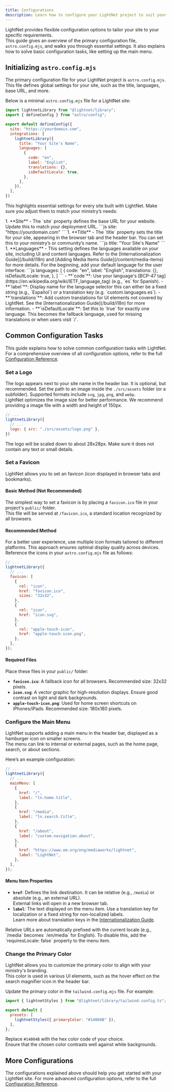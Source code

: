 ```yaml
---
title: Configurations
description: Learn how to configure your LightNet project to suit your needs.
---
```



LightNet provides flexible configuration options to tailor your site to your specific requirements.  
This guide gives an overview of the primary configuration file, `astro.config.mjs`, and walks you through essential settings. It also explains how to solve basic configuration tasks, like setting up the main menu.

## Initializing `astro.config.mjs`

The primary configuration file for your LightNet project is `astro.config.mjs`. This file defines global settings for your site, such as the title, languages, base URL, and more.

Below is a minimal `astro.config.mjs` file for a LightNet site:

```js title="astro.config.mjs"
import lightnetLibrary from "@lightnet/library";
import { defineConfig } from "astro/config";

export default defineConfig({
  site: "https://yourdomain.com", 
  integrations: [
    lightnetLibrary({
      title: "Your Site's Name", 
      languages: [
        {
          code: "en",
          label: "English",
          translations: {},
          isDefaultLocale: true,
        },
      ],
    }),
  ],
})
```


This highlights essential settings for every site built with LightNet. Make sure you adjust them to match your ministry’s needs:

<Steps>
1. **Site** - 
  The `site` property defines the base URL for your website. Update this to match your deployment URL.
   ```js
   site: "https://yourdomain.com"
   ```
1. **Title** - 
  The `title` property sets the title for your site, appearing in the browser tab and the header bar. You can set this to your ministry’s or community’s name.
   ```js
   title: "Your Site's Name"
   ```
1. **Languages** - 
  This setting defines the languages available on your site, including UI and content languages. Refer to the [Internationalization Guide](/build/i18n) and [Adding Media Items Guide](/content/media-items) for more details.  
  For the beginning, add your default language for the user interface:
   ```js
   languages: [
      {
        code: "en",
        label: "English",
        translations: {},
        isDefaultLocale: true,
      },
    ]
    ```
    - **`code`**: Use your language's [BCP-47 tag](https://en.wikipedia.org/wiki/IETF_language_tag) (e.g., `es` for Spanish).
    - **`label`**: Display name for the language selector this can either be a fixed string (e.g., `Español`) or a translation key (e.g. `custom.languages.es`).
    - **`translations`**: Add custom translations for UI elements not covered by LightNet.  
      See the [Internationalization Guide](/build/i18n) for more information.
    - **`isDefaultLocale`**: Set this to `true` for exactly one language. This becomes the fallback language, used for missing translations or when users visit `/`.
</Steps>

## Common Configuration Tasks

This guide explains how to solve common configuration tasks with LightNet.  
For a comprehensive overview of all configuration options, refer to the full [Configuration Reference](/reference/configuration).

### Set a Logo

The logo appears next to your site name in the header bar. It is optional, but recommended.
Set the path to an image inside the `./src/assets` folder (or a subfolder). Supported formats include `svg`, `jpg`, `png`, and `webp`.  
LightNet optimizes the image size for better performance. We recommend providing a image file with a width and height of 150px.

```js title="astro.config.mjs" ins={4}
// ...
lightnetLibrary({
  // ...
  logo: { src: "./src/assets/logo.png" },
})
```
<Aside>
The logo will be scaled down to about 28x28px. Make sure it does not contain any text or small details.
</Aside>



### Set a Favicon

LightNet allows you to set an favicon (icon displayed in browser tabs and bookmarks).

#### Basic Method (Not Recommended)

The simplest way to set a favicon is by placing a `favicon.ico` file in your project's `public/` folder.  
This file will be served at `/favicon.ico`, a standard location recognized by all browsers.

#### Recommended Method

For a better user experience, use multiple icon formats tailored to different platforms. This approach ensures optimal display quality across devices. Reference the icons in your `astro.config.mjs` file as follows:

```js title="astro.config.mjs" ins={4-18}
// ...
lightnetLibrary({
  // ...
  favicon: [
    {
      rel: "icon",
      href: "favicon.ico",
      sizes: "32x32",
    },
    {
      rel: "icon",
      href: "icon.svg",
    },
    {
      rel: "apple-touch-icon",
      href: "apple-touch-icon.png",
    },
  ],
});
```

#### Required Files

Place these files in your `public/` folder:

- **`favicon.ico`**: A fallback icon for all browsers. Recommended size: 32x32 pixels.
- **`icon.svg`**: A vector graphic for high-resolution displays. Ensure good contrast on light and dark backgrounds.
- **`apple-touch-icon.png`**: Used for home screen shortcuts on iPhones/iPads. Recommended size: 180x180 pixels.



### Configure the Main Menu

LightNet supports adding a main menu in the header bar, displayed as a hamburger icon on smaller screens.  
The menu can link to internal or external pages, such as the home page, search, or about sections.

Here’s an example configuration:

```js title="astro.config.mjs" ins={4-21}
// ...
lightnetLibrary({
  // ...
  mainMenu: [
    {
      href: "/",
      label: "ln.home.title",
    },
    {
      href: "/media",
      label: "ln.search.title",
    },
    {
      href: "/about",
      label: "custom.navigation.about",
    },
    {
      href: "https://www.om.org/eng/mediaworks/lightnet",
      label: "LightNet",
    },
  ],
});
```

#### Menu Item Properties

- **`href`**: Defines the link destination. It can be relative (e.g., `/media`) or absolute (e.g., an external URL).  
  External links will open in a new browser tab.
- **`label`**: The text displayed on the menu item. Use a translation key for localization or a fixed string for non-localized labels.  
  Learn more about translation keys in the [Internationalization Guide](/build/i18n).

<Aside>
Relative URLs are automatically prefixed with the current locale (e.g., `/media` becomes `/en/media` for English).  
To disable this, add the `requiresLocale: false` property to the menu item.
</Aside>



### Change the Primary Color

LightNet allows you to customize the primary color to align with your ministry's branding.  
This color is used in various UI elements, such as the hover effect on the search magnifier icon in the header bar.

Update the primary color in the `tailwind.config.mjs` file. For example:

```js title="tailwind.config.mjs" {5}
import { lightnetStyles } from "@lightnet/library/tailwind.config.ts";

export default {
  presets: [
    lightnetStyles({ primaryColor: "#14004B" }),
  ],
};
```

Replace `#14004B` with the hex color code of your choice.  
Ensure that the chosen color contrasts well against white backgrounds.


## More Configurations 

The configurations explained above should help you get started with your LightNet site. For more advanced configuration options, refer to the full [Configuration Reference](/reference/configuration).
